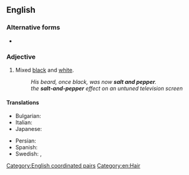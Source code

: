 {{also|salt-and-pepper}}
==English==

===Alternative forms===
* {{l|en|salt-and-pepper}}

===Adjective===
{{en-adj|-}}

# Mixed [[black]] and [[white]].
#: ''His beard, once black, was now '''salt and pepper'''.''
#: ''the '''salt-and-pepper''' effect on an untuned television screen''

====Translations====
{{trans-top|mixed black and white}}
* Bulgarian: {{t+|bg|прошарен}}
* Italian: {{t+|it|brizzolato}}
* Japanese: {{t|ja|胡麻塩|tr=ごましお, goma shio|sc=Jpan}} {{qualifier|sesame and salt}}
{{trans-mid}}
* Persian: {{t|fa|جو گندمی|tr=jow-gandomi|sc=fa-Arab}}
* Spanish: {{t|es|pelicano}}
* Swedish: {{t+|sv|gråsprängd}}, {{t+|sv|svartvit}}
{{trans-bottom}}

[[Category:English coordinated pairs]]
[[Category:en:Hair]]